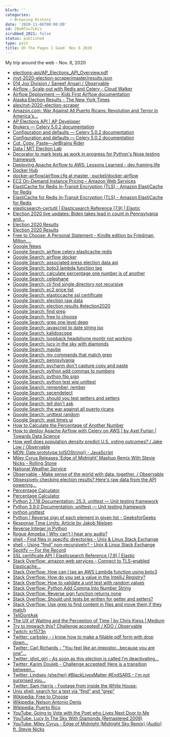 ```yaml
---
blurb: ''
categories:
  - Browsing History
date: '2020-11-06T00:00:00'
id: 20eNTov7LKcs
scrubbed_2021: false
status: published
type: post
title: Oh The Pages I Goed  Nov 6 2020
---
```


My trip around the web - Nov. 6, 2020

- [elections-api/AP_Elections_API_Overview.pdf](https://developer.ap.org/ap-elections-api/AP_Elections_API_Overview.pdf)
- [/nyt-2020-election-scraper/master/results.json](https://raw.githubusercontent.com/alex/nyt-2020-election-scraper/master/results.json)
- [014 Joy Division / Saneef Ansari / Observable](https://observablehq.com/@saneef/004-joy-division)
- [Airflow - Scale-out with Redis and Celery - Cloud Walker](https://www.cloudwalker.io/2019/09/30/airflow-scale-out-with-redis-and-celery/)
- [Airflow Deployment — Kids First Airflow documentation](https://kids-first.github.io/kf-airflow-dags/deployment.html)
- [Alaska Election Results - The New York Times](https://www.nytimes.com/interactive/2020/11/03/us/elections/results-alaska.html)
- [alex/nyt-2020-election-scraper](https://github.com/alex/nyt-2020-election-scraper)
- [Amazon.com: War Against All Puerto Ricans: Revolution and Terror in America's...](https://www.amazon.com/dp/B06XBVKX21/ref=dp-kindle-redirect?_encoding=UTF8&btkr=1)
- [AP Elections API | AP Developer](https://developer.ap.org/ap-elections-api/)
- [Brokers — Celery 5.0.2 documentation](https://docs.celeryproject.org/en/stable/getting-started/brokers/index.html)
- [Configuration and defaults — Celery 5.0.2 documentation](https://docs.celeryproject.org/en/stable/userguide/configuration.html#std-setting-broker_use_ssl)
- [Configuration and defaults — Celery 5.0.2 documentation](https://docs.celeryproject.org/en/stable/userguide/configuration.html)
- [Cut, Copy, Paste—JetBrains Rider](https://www.jetbrains.com/help/rider/Cutting_Copying_and_Pasting.html#paste-selected)
- [Data | MIT Election Lab](https://electionlab.mit.edu/data)
- [Decorator to mark tests as work in progress for Python's Nose testing framework](https://gist.github.com/npryce/997195)
- [Deploying Apache Airflow to AWS: Lessons Learned - dev.framing.life](https://dev.framing.life/data/airflow-aws-lessons/)
- [Docker Hub](https://hub.docker.com/r/apache/airflow)
- [docker-airflow/airflow.cfg at master · puckel/docker-airflow](https://github.com/puckel/docker-airflow/blob/master/config/airflow.cfg)
- [EC2 On-Demand Instance Pricing – Amazon Web Services](https://aws.amazon.com/ec2/pricing/on-demand/)
- [ElastiCache for Redis In-Transit Encryption (TLS) - Amazon ElastiCache for Redis](https://docs.aws.amazon.com/AmazonElastiCache/latest/red-ug/in-transit-encryption.html#connect-tls)
- [ElastiCache for Redis In-Transit Encryption (TLS) - Amazon ElastiCache for Redis](https://docs.aws.amazon.com/AmazonElastiCache/latest/red-ug/in-transit-encryption.html)
- [elasticsearch-certutil | Elasticsearch Reference [7.9] | Elastic](https://www.elastic.co/guide/en/elasticsearch/reference/current/certutil.html)
- [Election 2020 live updates: Biden takes lead in count in Pennsylvania and...](https://www.washingtonpost.com/elections/2020/11/06/trump-biden-election-live-updates/)
- [Election 2020 Results](https://alex.github.io/nyt-2020-election-scraper/battleground-state-changes.html)
- [Election 2020 Results](https://alex.github.io/nyt-2020-election-scraper/battleground-state-changes.html#)
- [Free to Choose: A Personal Statement - Kindle edition by Friedman, Milton,...](https://www.amazon.com/dp/B004MYFLBS/ref=dp-kindle-redirect?_encoding=UTF8&btkr=1)
- [Google News](https://news.google.com/topstories?hl=en-US&gl=US&ceid=US:en)
- [Google Search: airflow celery elasticache redis](https://www.google.com/search?client=safari&rls=en&q=airflow+celery+elasticache+redis&ie=UTF-8&oe=UTF-8)
- [Google Search: airflow docker](https://www.google.com/search?client=safari&rls=en&q=airflow+docker&ie=UTF-8&oe=UTF-8)
- [Google Search: associated press election data api](https://www.google.com/search?client=safari&rls=en&q=associated+press+election+data+api&ie=UTF-8&oe=UTF-8)
- [Google Search: boto3 lambda function tag](https://www.google.com/search?newwindow=1&client=safari&rls=en&ei=222lX57XLKfr5gKj9qEo&q=boto3+lambda+function+tag&oq=boto3+lambda+function+tag&gs_lcp=CgZwc3ktYWIQAzIICCEQFhAdEB46BAgAEEc6CggAELEDEMkDEEM6BAgAEEM6AggAOgcIABCxAxBDOgUIABDJAzoICAAQyQMQkQI6BggAEBYQHjoJCAAQyQMQFhAeOgUIIRCgAVDZDFi1LWDIMWgDcAJ4AIABtwKIAdgQkgEIMTkuMy4wLjGYAQCgAQGqAQdnd3Mtd2l6yAEIwAEB&sclient=psy-ab&ved=0ahUKEwjesLj8n-7sAhWntVkKHSN7CAUQ4dUDCAw&uact=5)
- [Google Search: calculate percentage one number is of another](https://www.google.com/search?client=safari&rls=en&q=calculate+percentage+one+number+is+of+another&ie=UTF-8&oe=UTF-8)
- [Google Search: celephane](https://www.google.com/search?client=safari&rls=en&q=celephane&ie=UTF-8&oe=UTF-8)
- [Google Search: cli find single directory not recursive](https://www.google.com/search?newwindow=1&client=safari&rls=en&ei=46-kX_bzBqKK5wKWupywCw&q=cli+find+single+directory+not+recursive&oq=cli+find+single+directory+not+rec&gs_lcp=CgZwc3ktYWIQAxgBMgUIIRCgATIFCCEQoAEyBQghEKABMgUIIRCrAjoECAAQRzoICCEQFhAdEB5Q2C9YzEJgzlJoAHACeACAAYIBiAG7BpIBAzQuNJgBAKABAaoBB2d3cy13aXrIAQjAAQE&sclient=psy-ab)
- [Google Search: ec2 price list](https://www.google.com/search?client=safari&rls=en&q=ec2+price+list&ie=UTF-8&oe=UTF-8)
- [Google Search: elasticcache ssl certificate](https://www.google.com/search?newwindow=1&client=safari&rls=en&ei=HNSlX47VO4615gKujYLQDQ&q=elasticcache+ssl+certificate&oq=elasticcache+ssl+certificate&gs_lcp=CgZwc3ktYWIQAzIECAAQDToECAAQRzoGCAAQDRAeOggIABAIEA0QHjoKCAAQCBANEAoQHjoICAAQDRAFEB5Q0zpYrD9gk0RoAHADeACAAboBiAHgBJIBAzEuNJgBAKABAaoBB2d3cy13aXrIAQjAAQE&sclient=psy-ab&ved=0ahUKEwiO09y-ge_sAhWOmlkKHa6GANoQ4dUDCAw&uact=5)
- [Google Search: election raw data](https://www.google.com/search?client=safari&rls=en&q=election+raw+data&ie=UTF-8&oe=UTF-8)
- [Google Search: election results #election2020](https://www.google.com/search?q=election+results+%23election2020)
- [Google Search: find grep](https://www.google.com/search?client=safari&rls=en&q=find+grep&ie=UTF-8&oe=UTF-8)
- [Google Search: free to choose](https://www.google.com/search?client=safari&rls=en&q=free+to+choose&ie=UTF-8&oe=UTF-8)
- [Google Search: grep one level deep](https://www.google.com/search?client=safari&rls=en&q=grep+one+level+deep&ie=UTF-8&oe=UTF-8)
- [Google Search: javascript to date string iso](https://www.google.com/search?client=safari&rls=en&q=javascript+to+date+string+iso&ie=UTF-8&oe=UTF-8)
- [Google Search: kalidoscope](https://www.google.com/search?client=safari&rls=en&q=kalidoscope&ie=UTF-8&oe=UTF-8)
- [Google Search: loopback headphone montir not working](https://www.google.com/search?client=safari&rls=en&q=loopback+headphone+montir+not+working&ie=UTF-8&oe=UTF-8)
- [Google Search: lucy in the sky with diamonds](https://www.google.com/search?client=safari&rls=en&q=lucy+in+the+sky+with+diamonds&ie=UTF-8&oe=UTF-8)
- [Google Search: maybe](https://www.google.com/search?client=safari&rls=en&q=maybe&ie=UTF-8&oe=UTF-8)
- [Google Search: mv commands that match grep](https://www.google.com/search?client=safari&rls=en&q=mv+commands+that+match+grep&ie=UTF-8&oe=UTF-8)
- [Google Search: pennsylvania](https://www.google.com/search?client=safari&rls=en&q=pennsylvania&ie=UTF-8&oe=UTF-8)
- [Google Search: pycharm don't capture copy and paste](https://www.google.com/search?client=safari&rls=en&q=pycharm+don%27t+capture+copy+and+paste&ie=UTF-8&oe=UTF-8)
- [Google Search: python add commas to numbers](https://www.google.com/search?client=safari&rls=en&q=python+add+commas+to+numbers&ie=UTF-8&oe=UTF-8)
- [Google Search: python flip sign](https://www.google.com/search?client=safari&rls=en&q=python+flip+sign&ie=UTF-8&oe=UTF-8)
- [Google Search: python test wip unittest](https://www.google.com/search?newwindow=1&client=safari&rls=en&ei=MrmkX9jFDKSA5wLTuanIDw&q=python+test+wip+unittest&oq=python+test+wip+unittest&gs_lcp=CgZwc3ktYWIQAzIICCEQFhAdEB4yCAghEBYQHRAeOgQIABBHOgUIIRCrAjoHCCEQChCgAToFCCEQoAE6CwgAEMkDEAgQDRAeUOF9WI-PAWCzkAFoAHACeACAAckBiAHTB5IBBTcuMS4xmAEAoAEBqgEHZ3dzLXdpesgBCMABAQ&sclient=psy-ab&ved=0ahUKEwjYpvnW8-zsAhUkwFkKHdNcCvkQ4dUDCAw&uact=5)
- [Google Search: remember, rember](https://www.google.com/search?client=safari&rls=en&q=remember,+rember&ie=UTF-8&oe=UTF-8)
- [Google Search: secendetect](https://www.google.com/search?client=safari&rls=en&q=secendetect&ie=UTF-8&oe=UTF-8)
- [Google Search: should you test getters and setters](https://www.google.com/search?client=safari&rls=en&q=should+you+test+getters+and+setters&ie=UTF-8&oe=UTF-8)
- [Google Search: tell don't ask](https://www.google.com/search?client=safari&rls=en&q=tell+don%27t+ask&ie=UTF-8&oe=UTF-8)
- [Google Search: the war against all puerto ricans](https://www.google.com/search?q=the+war+against+all+puerto+ricans&newwindow=1&client=safari&rls=en&ei=d8-kX5X3Joiy5gLzq6LYBw&start=10&sa=N&ved=2ahUKEwjVjs31iO3sAhUImVkKHfOVCHsQ8NMDegQIHxBB&biw=960&bih=489)
- [Google Search: unittest random](https://www.google.com/search?client=safari&rls=en&q=unittest+random&ie=UTF-8&oe=UTF-8)
- [Google Search: wait times ui](https://www.google.com/search?client=safari&rls=en&q=wait+times+ui&ie=UTF-8&oe=UTF-8)
- [How to Calculate the Percentage of Another Number](https://sciencing.com/how-8165217-calculate-percentage-another-number.html)
- [How to deploy Apache Airflow with Celery on AWS | by Axel Furlan | Towards Data Science](https://towardsdatascience.com/how-to-deploy-apache-airflow-with-celery-on-aws-ce2518dbf631)
- [How well does population density predict U.S. voting outcomes? / Jake Low / Observable](https://observablehq.com/@jake-low/how-well-does-population-density-predict-u-s-voting-outcome)
- [MDN: Date.prototype.toISOString() - JavaScript](https://developer.mozilla.org/en-US/docs/Web/JavaScript/Reference/Global_Objects/Date/toISOString)
- [Miley Cyrus Releases 'Edge of Midnight' Mashup Remix With Stevie Nicks - Rolling Stone](https://www.rollingstone.com/music/music-news/miley-cyrus-stevie-nicks-edge-of-midnight-1086765/)
- [National Weather Service](https://www.weather.gov/)
- [Observable - Make sense of the world with data, together. / Observable](https://observablehq.com/)
- [Obsessively checking election results? Here's raw data from the API powering...](https://boingboing.net/2020/11/06/obsessively-checking-election-results-heres-raw-data-from-the-api-powering-the-new-york-times-election-site.html)
- [Percentage Calculator](http://www.csgnetwork.com/csgpercent.html)
- [Percentage Calculator](https://www.calculatorsoup.com/calculators/math/percentage.php)
- [Python 2.7.18 Documentation: 25.3. unittest — Unit testing framework](https://docs.python.org/2/library/unittest.html)
- [Python 3.9.0 Documentation: unittest — Unit testing framework](https://docs.python.org/3/library/unittest.html)
- [python unittest](http://xujihui1985.github.io/python/2015/02/21/python-unittest)
- [Python | Reverse sign of each element in given list - GeeksforGeeks](https://www.geeksforgeeks.org/python-reverse-sign-of-each-element-in-given-list/)
- [Response Time Limits: Article by Jakob Nielsen](https://www.nngroup.com/articles/response-times-3-important-limits/)
- [Reverse Integer in Python](https://www.tutorialspoint.com/reverse-integer-in-python)
- [Rogue Amoeba | Why can't I hear any audio?](https://rogueamoeba.com/support/knowledgebase/?showArticle=AudioHijackOutputDeviceBlock)
- [shell - Find files in specific directories - Unix & Linux Stack Exchange](https://unix.stackexchange.com/questions/479349/find-files-in-specific-directories)
- [shell - Using "find" non-recursively? - Unix & Linux Stack Exchange](https://unix.stackexchange.com/questions/298590/using-find-non-recursively)
- [Spotify — For the Record](https://newsroom.spotify.com/)
- [SSL certificate API | Elasticsearch Reference [7.9] | Elastic](https://www.elastic.co/guide/en/elasticsearch/reference/current/security-api-ssl.html)
- [Stack Overflow: amazon web services - Connect to TLS-enabled Elasticache...](https://stackoverflow.com/questions/63995039/connect-to-tls-enabled-elasticache-redis-from-airflow-celery-executor)
- [Stack Overflow: How can I tag an AWS Lambda function using boto3](https://stackoverflow.com/questions/43928791/how-can-i-tag-an-aws-lambda-function-using-boto3)
- [Stack Overflow: How do you set a value in the IntelliJ Registry?](https://stackoverflow.com/questions/28415695/how-do-you-set-a-value-in-the-intellij-registry)
- [Stack Overflow: How to validate a unit test with random values](https://stackoverflow.com/questions/26091330/how-to-validate-a-unit-test-with-random-values)
- [Stack Overflow: Python Add Comma Into Number String](https://stackoverflow.com/questions/5180365/python-add-comma-into-number-string)
- [Stack Overflow: Reverse sign function returns none](https://stackoverflow.com/questions/54034995/reverse-sign-function-returns-none)
- [Stack Overflow: Should unit tests be written for getter and setters?](https://stackoverflow.com/questions/6197370/should-unit-tests-be-written-for-getter-and-setters)
- [Stack Overflow: Use grep to find content in files and move them if they match](https://stackoverflow.com/questions/91899/use-grep-to-find-content-in-files-and-move-them-if-they-match)
- [TellDontAsk](https://martinfowler.com/bliki/TellDontAsk.html)
- [The UX of Waiting and the Perception of Time | by Chris Kiess | Medium](https://chriskiess.medium.com/the-ux-of-waiting-and-the-perception-of-time-eab52c459ce3)
- [Try to impeach this? Challenge accepted! / KDO / Observable](https://observablehq.com/@karimdouieb/try-to-impeach-this-challenge-accepted)
- [Twitch: kr1573n](https://www.twitch.tv/kr1573n)
- [Twitter: carbsley - i know how to make a fillable pdf form with drop down...](https://twitter.com/carbsley/status/1324701504192864256)
- [Twitter: Carl Richards - "You feel like an impostor...because you are one"...](https://twitter.com/behaviorgap/status/1324377927333675008)
- [Twitter: idiot_girl - As soon as this election is called I’m deactivating...](https://twitter.com/idiot_girl/status/1324750945096327168)
- [Twitter: Karim Douïeb - Challenge accepted! Here is a transition between...](https://twitter.com/karim_douieb/status/1181695687005745153)
- [Twitter: Lindsey (she/her) #BlackLivesMatter #EndSARS - I'm not surprised you...](https://twitter.com/LittleKope/status/1324748663567142913)
- [Twitter: Sam Harris - Footage from inside the White House: ](https://twitter.com/SamHarrisOrg/status/1324746064600076289)
- [Unix shell: search for a text via “find” and “grep”](https://2ality.com/2011/10/find-grep.html)
- [Wikipedia: Free to Choose](https://en.wikipedia.org/wiki/Free_to_Choose)
- [Wikipedia: Nelson Antonio Denis](https://en.wikipedia.org/wiki/Nelson_Antonio_Denis)
- [Wikipedia: Puerto Rico](https://en.wikipedia.org/wiki/Puerto_Rico)
- [YouTube: Going to Vote with the Poet who Lives Next Door to Me](https://www.youtube.com/watch?v=pA6MCQ7GmC4&feature=emb_logo)
- [YouTube: Lucy In The Sky With Diamonds (Remastered 2009)](https://www.youtube.com/watch?v=naoknj1ebqI)
- [YouTube: Miley Cyrus - Edge of Midnight (Midnight Sky Remix) (Audio) ft. Stevie Nicks](https://www.youtube.com/watch?v=7CoOLtQbmJI&feature=emb_logo)
